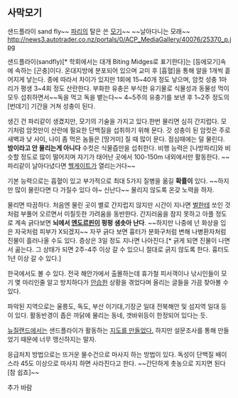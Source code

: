 == 사막모기 ==
샌드플라이 sand fly~~ [[파리]]의 탈은 쓴 [[모기]]~~ 
~~날아다니는 모래~~
http://news3.autotrader.co.nz/portals/0/ACP_MediaGallery/40076/25370_p.jpg

샌드플라이(sandfly)[* 학회에서는 대개 Biting Midges로 표기한다]는 [등에모기]속에 속하는 [곤충]이다. 온대지방에 분포되어 있으며 교미 후 [흡혈]을 통해 알을 1개씩 흩어지게 낳는다. 종에 따라서 차이가 있지만 1회에 15~40개 정도 낳으며, 암컷 성충 1마리가 평생 3~4회 정도 산란한다. 부화한 유충은 부식한 유기물로 식물성과 동물성 먹이 모두 섭취하면서~~독을 먹고 독을 뱉는다~~ 4~5주의 유충기를 보낸 후 1~2주 정도의 [번데기] 기간을 거쳐 성충이 된다. 

생긴 건 파리같이 생겼지만, 모기의 기술을 가지고 있다.한번 물리면 심히 간지럽다. 모기처럼 암컷만이 산란에 필요한 단백질을 섭취하기 위해 문다. 갓 성충이 된 암컷은 주로 새벽과 낮 사이, 나이 좀 먹은 놈들은 [땅거미] 질 때 많이 문다. 점심때에는 덜 물린다. '''밤이라고 안 물리는게 아니다''' 수컷은 식물즙만을 섭취한다. 비행 능력은 [나방파리]와 비슷할 정도로 많이 떨어지며 자기가 태어난 곳에서 100-150m 내외에서만 활동한다. ~~ 파리같이 날아다녔다면 [[헬게이트]]가 열리는거다~~ 

기본 능력으로는 흡혈이 있고 부가적으로 최대 5가지 질병을 옮길 '''확률이''' 있다. ~~하지만 많이 물린다면 다 가질수 있다 야~ 신난다~~ 물리지 않도록 온갖 노력을 하자.

물리면 따끔하다. 처음엔 물린 곳이 별로 간지럽지 않지만 시간이 지나면 [[벌]]한테 쏘인 것 처럼 부풀어 오르면서 미칠듯한 가려움을 동반한다. 간지러움을 참지 못하고 아플 정도로 계속 긁다보면 '''뇌에서 [[엔도르핀]]이 펑펑 샘솟아 난다'''. ~~하지만 나중에 넌 화상을 입은 자국처럼 피부가 X되겠지~~ 자꾸 긁다 보면 흉터가 분화구처럼 변해 나병환자처럼 진물이 흘러나올 수도 있다. 증상은 3일 정도 지나면 나아진다.[* 긁게 되면 진물이 나면서 곪는다. 그 상태가 되면 2주-4주 이상 갈 수 있으니 절대로 긁지 않도록 한다. 흉터도 1년 이상 갈 수 있다.]

한국에서도 볼 수 있다. 전국 해안가에서 출몰하는데 휴가철 피서객이나 낚시인들이 모기 몇 마리인줄 알고 방치하다가 [[안습]]한 상황을 겪었다며 올리는 글들을 가끔 찾아볼 수 있다.

파악된 지역으로는 울릉도, 독도, 부산 이기대,기장군 일대 전북해안 및 섬지역 일대 등이 있다. 활동반경이 좁은 까닭에 물리는 동네, 갯바위등이 한정되어 있다는 듯.

[[뉴질랜드]]에서는 샌드플라이가 활동하는 [http://www.goodbyesandfly.co.nz 지도를 만들었다.] 하지만 설문조사를 통해 만들었기 때문에 너무 맹신하지는 말자.

응급처치 방법으로는 뜨거운 물수건으로 마사지 하는 방법이 있다. 독성이 단백질 배이스라 45도 이상으로 마사지 하면 사라진다고 한다. ~~간단하게 촛농으로 지지면 된다 [참 쉽죠]~~

추가 바람

